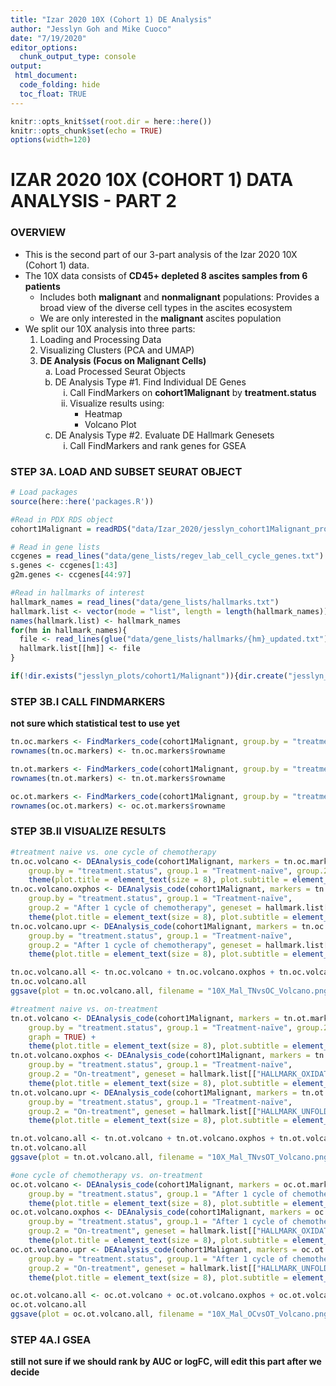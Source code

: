 ```yaml
---
title: "Izar 2020 10X (Cohort 1) DE Analysis"
author: "Jesslyn Goh and Mike Cuoco"
date: "7/19/2020"
editor_options: 
  chunk_output_type: console
output:
 html_document:
  code_folding: hide
  toc_float: TRUE 
---
```


```r
knitr::opts_knit$set(root.dir = here::here())
knitr::opts_chunk$set(echo = TRUE)
options(width=120)
```

# IZAR 2020 10X (COHORT 1) DATA ANALYSIS - PART 2

### OVERVIEW
* This is the second part of our 3-part analysis of the Izar 2020 10X (Cohort 1) data. 
* The 10X data consists of **CD45+ depleted 8 ascites samples from 6 patients** 
    - Includes both **malignant** and **nonmalignant** populations: Provides a broad view of the diverse cell types in the ascites ecosystem
    - We are only interested in the **malignant** ascites population

* We split our 10X analysis into three parts: 
    1. Loading and Processing Data
    2. Visualizing Clusters (PCA and UMAP)
    3. **DE Analysis (Focus on Malignant Cells)**
        a. Load Processed Seurat Objects
        b. DE Analysis Type #1. Find Individual DE Genes
            i. Call FindMarkers on **cohort1Malignant** by **treatment.status**
            ii. Visualize results using: 
                  - Heatmap
                  - Volcano Plot
        c. DE Analysis Type #2. Evaluate DE Hallmark Genesets 
            i. Call FindMarkers and rank genes for GSEA 

### STEP 3A. LOAD AND SUBSET SEURAT OBJECT

```r
# Load packages
source(here::here('packages.R'))

#Read in PDX RDS object
cohort1Malignant = readRDS("data/Izar_2020/jesslyn_cohort1Malignant_processed.RDS")

# Read in gene lists
ccgenes = read_lines("data/gene_lists/regev_lab_cell_cycle_genes.txt")
s.genes <- ccgenes[1:43]
g2m.genes <- ccgenes[44:97]

#Read in hallmarks of interest
hallmark_names = read_lines("data/gene_lists/hallmarks.txt")
hallmark.list <- vector(mode = "list", length = length(hallmark_names))
names(hallmark.list) <- hallmark_names
for(hm in hallmark_names){
  file <- read_lines(glue("data/gene_lists/hallmarks/{hm}_updated.txt"), skip = 1)
  hallmark.list[[hm]] <- file
}

if(!dir.exists("jesslyn_plots/cohort1/Malignant")){dir.create("jesslyn_plots/cohort1/Malignant")}
```

### STEP 3B.I CALL FINDMARKERS 
**not sure which statistical test to use yet**

```r
tn.oc.markers <- FindMarkers_code(cohort1Malignant, group.by = "treatment.status", group.1 = "Treatment-naïve", group.2 = "After 1 cycle of chemotherapy")
rownames(tn.oc.markers) <- tn.oc.markers$rowname

tn.ot.markers <- FindMarkers_code(cohort1Malignant, group.by = "treatment.status", group.1 = "Treatment-naïve", group.2 = "On-treatment")
rownames(tn.ot.markers) <- tn.ot.markers$rowname

oc.ot.markers <- FindMarkers_code(cohort1Malignant, group.by = "treatment.status", group.1 = "After 1 cycle of chemotherapy", group.2 = "On-treatment")
rownames(oc.ot.markers) <- oc.ot.markers$rowname
```

### STEP 3B.II VISUALIZE RESULTS 
```r
#treatment naive vs. one cycle of chemotherapy 
tn.oc.volcano <- DEAnalysis_code(cohort1Malignant, markers = tn.oc.markers, 
    group.by = "treatment.status", group.1 = "Treatment-naïve", group.2 = "After 1 cycle of chemotherapy", graph = TRUE) + 
    theme(plot.title = element_text(size = 8), plot.subtitle = element_text(size = 8))
tn.oc.volcano.oxphos <- DEAnalysis_code(cohort1Malignant, markers = tn.oc.markers, 
    group.by = "treatment.status", group.1 = "Treatment-naïve", 
    group.2 = "After 1 cycle of chemotherapy", geneset = hallmark.list[["HALLMARK_OXIDATIVE_PHOSPHORYLATION"]]) +
    theme(plot.title = element_text(size = 8), plot.subtitle = element_text(size = 8))
tn.oc.volcano.upr <- DEAnalysis_code(cohort1Malignant, markers = tn.oc.markers, 
    group.by = "treatment.status", group.1 = "Treatment-naïve", 
    group.2 = "After 1 cycle of chemotherapy", geneset = hallmark.list[["HALLMARK_UNFOLDED_PROTEIN_RESPONSE"]]) + 
    theme(plot.title = element_text(size = 8), plot.subtitle = element_text(size = 8))

tn.oc.volcano.all <- tn.oc.volcano + tn.oc.volcano.oxphos + tn.oc.volcano.upr
tn.oc.volcano.all
ggsave(plot = tn.oc.volcano.all, filename = "10X_Mal_TNvsOC_Volcano.png", path = "jesslyn_plots/cohort1/Malignant", width = 20, height = 10)

#treatment naive vs. on-treatment 
tn.ot.volcano <- DEAnalysis_code(cohort1Malignant, markers = tn.ot.markers, 
    group.by = "treatment.status", group.1 = "Treatment-naïve", group.2 = "On-treatment", 
    graph = TRUE) + 
    theme(plot.title = element_text(size = 8), plot.subtitle = element_text(size = 8))
tn.ot.volcano.oxphos <- DEAnalysis_code(cohort1Malignant, markers = tn.ot.markers, 
    group.by = "treatment.status", group.1 = "Treatment-naïve", 
    group.2 = "On-treatment", geneset = hallmark.list[["HALLMARK_OXIDATIVE_PHOSPHORYLATION"]]) + 
    theme(plot.title = element_text(size = 8), plot.subtitle = element_text(size = 8))
tn.ot.volcano.upr <- DEAnalysis_code(cohort1Malignant, markers = tn.ot.markers, 
    group.by = "treatment.status", group.1 = "Treatment-naïve", 
    group.2 = "On-treatment", geneset = hallmark.list[["HALLMARK_UNFOLDED_PROTEIN_RESPONSE"]]) + 
    theme(plot.title = element_text(size = 8), plot.subtitle = element_text(size = 8))

tn.ot.volcano.all <- tn.ot.volcano + tn.ot.volcano.oxphos + tn.ot.volcano.upr
tn.ot.volcano.all
ggsave(plot = tn.ot.volcano.all, filename = "10X_Mal_TNvsOT_Volcano.png", path = "jesslyn_plots/cohort1/Malignant", width =20, height = 10)

#one cycle of chemotherapy vs. on-treatment
oc.ot.volcano <- DEAnalysis_code(cohort1Malignant, markers = oc.ot.markers, 
    group.by = "treatment.status", group.1 = "After 1 cycle of chemotherapy", group.2 = "On-treatment", graph = TRUE) +
    theme(plot.title = element_text(size = 8), plot.subtitle = element_text(size = 8))
oc.ot.volcano.oxphos <- DEAnalysis_code(cohort1Malignant, markers = oc.ot.markers, 
    group.by = "treatment.status", group.1 = "After 1 cycle of chemotherapy", 
    group.2 = "On-treatment", geneset = hallmark.list[["HALLMARK_OXIDATIVE_PHOSPHORYLATION"]]) + 
    theme(plot.title = element_text(size = 8), plot.subtitle = element_text(size = 8))
oc.ot.volcano.upr <- DEAnalysis_code(cohort1Malignant, markers = oc.ot.markers, 
    group.by = "treatment.status", group.1 = "After 1 cycle of chemotherapy", 
    group.2 = "On-treatment", geneset = hallmark.list[["HALLMARK_UNFOLDED_PROTEIN_RESPONSE"]]) + 
    theme(plot.title = element_text(size = 8), plot.subtitle = element_text(size = 8))

oc.ot.volcano.all <- oc.ot.volcano + oc.ot.volcano.oxphos + oc.ot.volcano.upr
oc.ot.volcano.all
ggsave(plot = oc.ot.volcano.all, filename = "10X_Mal_OCvsOT_Volcano.png", path = "jesslyn_plots/cohort1/Malignant", width = 20, height = 10)
```

### STEP 4A.I GSEA
**still not sure if we should rank by AUC or logFC, will edit this part after we decide**
